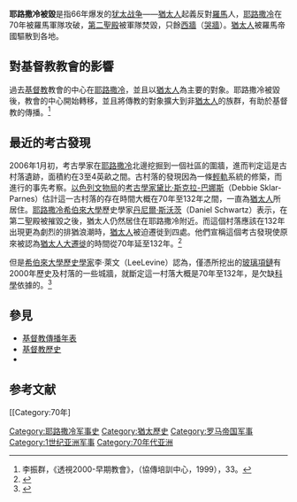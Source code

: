 {{POV |time=2007-12-12T09:51:14+00:00 }}
'''耶路撒冷被毀'''是指66年爆发的[[犹太战争|犹太战争]]——[[猶太人|猶太人]]起義反對[[羅馬帝國|羅馬]]人，[[耶路撒冷|耶路撒冷]]在70年被羅馬軍隊攻破，[[第二聖殿|第二聖殿]]被軍隊焚毀，只餘[[西牆|西牆]]（[[哭牆|哭牆]]）。[[猶太人|猶太人]]被羅馬帝國驅散到各地。

== 對基督教教會的影響 ==

過去[[基督教|基督教]]教會的中心在[[耶路撒冷|耶路撒冷]]，並且以[[猶太人|猶太人]]為主要的對象。耶路撒冷被毀後，教會的中心開始轉移，並且將傳教的對象擴大到非[[猶太人|猶太人]]的族群，有助於基督教的傳播。<ref>李振群，《透視2000-早期教會》，（協傳培訓中心，1999），33。</ref>

== 最近的考古發現 ==

2006年1月初，考古學家在[[耶路撒冷|耶路撒冷]]北邊挖掘到一個社區的圍牆，進而判定這是古村落遺跡，面積約在3至4英畝之間。古村落的發現因為一條[[輕軌|輕軌]]系統的修築，而進行的事先考察。[[以色列文物局|以色列文物局]]的[[考古學家|考古學家]][[黛比·斯克拉-巴娜斯|黛比·斯克拉-巴娜斯]]（Debbie Sklar-Parnes）估計這一古村落的存在時間大概在70年至132年之間，一直為[[猶太人|猶太人]]所居住。[[耶路撒冷希伯來大學|耶路撒冷希伯來大學]]歷史學家[[丹尼爾·斯沃茨|丹尼爾·斯沃茨]]（Daniel Schwartz）表示，在第二聖殿被摧毀之後，猶太人仍然居住在耶路撒冷附近。而這個村落應該在132年出現更為劇烈的排猶浪潮時，[[猶太人|猶太人]]被迫遷徙到四處。他們宣稱這個考古發現使原來被認為[[猶太人大遷徙|猶太人大遷徙]]的時間從70年延至132年。<ref>{{cite news|url=http://scitech.people.com.cn/GB/1057/4046484.html|title=古村落改寫猶太歷史？|publisher=[[人民網|人民網]]|date=2006-01-20|accessdate=2007-12-12|archive-url=https://web.archive.org/web/20160304080400/http://scitech.people.com.cn/GB/1057/4046484.html|archive-date=2016-03-04|dead-url=no}}</ref>

但是[[希伯來大學|希伯來大學]][[歷史學家|歷史學家]]李·萊文（LeeLevine）認為，僅憑所挖出的[[玻璃|玻璃]][[項鏈|項鏈]]有2000年歷史及村落的一些城牆，就斷定這一村落大概是70年至132年，是欠缺[[科學|科學]]依據的。<ref>{{cite news|url=http://www.foxnews.com/story/0,2933,180729,00.html|title=Buried Village May Revise Jewish History|publisher=[[福斯電視網|福斯電視網]]|date=2006-01-06|accessdate=2007-12-12|language=en|archive-url=https://web.archive.org/web/20080122043833/http://www.foxnews.com/story/0,2933,180729,00.html|archive-date=2008-01-22|dead-url=no}}</ref>

==參見==
*[[基督教傳播年表|基督教傳播年表]]
*[[基督教歷史|基督教歷史]]
*{{le|耶路撒冷攻城戰 (70年)|Siege of Jerusalem (70)}}

==参考文献==
{{Reflist|2}}

[[Category:耶路撒冷军事史|Category:耶路撒冷军事史]]
[[Category:猶太歷史|Category:猶太歷史]]
[[Category:罗马帝国军事|Category:罗马帝国军事]]
[[Category:1世纪亚洲军事|Category:1世纪亚洲军事]]
[[Category:70年代亚洲|Category:70年代亚洲]]
[[Category:70年]